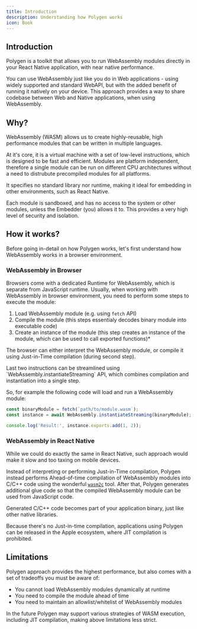 ```yaml
---
title: Introduction
description: Understanding how Polygen works
icon: Book
---
```


## Introduction

Polygen is a toolkit that allows you to run WebAssembly modules directly in your React Native application, with near native performance.

You can use WebAssembly just like you do in Web applications - using widely supported and standard WebAPI, but with the added benefit of running it natively on your device.
This approach provides a way to share codebase between Web and Native applications, when using WebAssembly.

## Why?

WebAssembly <span className='text-fd-muted-foreground text-sm'>(WASM)</span> allows us to create highly-reusable, high performance modules that can be written in multiple languages.

At it's core, it is a virtual machine with a set of low-level instructions, which is designed to be fast and efficient. Modules are platform independent,
therefore a single module can be run on different CPU architectures without a need to distrubute precompiled modules for all platforms.

It specifies no standard library nor runtime, making it ideal for embedding in other environments, such as React Native.

Each module is sandboxed, and has no access to the system or other modules, unless the Embedder (you) allows it to. This provides
a very high level of security and isolation.

## How it works?

Before going in-detail on how Polygen works, let's first understand how WebAssembly works in a browser environment.

### WebAssembly in Browser
Browsers come with a dedicated Runtime for WebAssembly, which is separate from JavaScript runtime.
Usually, when working with WebAssembly in browser environment, you need to perform some steps to execute the module:

 1. Load WebAssembly module (e.g. using `fetch` API)
 2. Compile the module (this steps essentialy decodes binary module into executable code)
 3. Create an instance of the module (this step creates an instance of the module, which can be used to call exported functions)*

The browser can either interpret the WebAssembly module, or compile it using Just-in-Time compilation (during second step).

<Callout type='info'>
Last two instructions can be streamlined using `WebAssembly.instantiateStreaming` API, which combines compilation and instantiation into a single step.
</Callout>

So, for example the following code will load and run a WebAssembly module:

```ts
const binaryModule = fetch(`path/to/module.wasm`);
const instance = await WebAssembly.instantiateStreaming(binaryModule);

console.log('Result:', instance.exports.add(1, 2));
```

### WebAssembly in React Native

While we could do exactly the same in React Native, such approach would make it slow and too taxing on mobile devices.

Instead of interpreting or performing Just-in-Time compilation, Polygen instead performs Ahead-of-time compilation
of WebAssembly modules into C/C++ code using the wonderful [`wasm2c`](https://github.com/WebAssembly/wabt/blob/main/wasm2c/README.md) tool.
After that, Polygen generates additional glue code so that the compiled WebAssembly module can be used from JavaScript code.

Generated C/C++ code becomes part of your application binary, just like other native libraries.

Because there's no Just-in-time compilation, applications using Polygen can be released in the Apple ecosystem,
where JIT compilation is prohibited.

## Limitations

Polygen approach provides the highest performance, but also comes with a set of tradeoffs you must be aware of:

 - You cannot load WebAssembly modules dynamically at runtime
 - You need to compile the module ahead of time
 - You need to maintain an allowlist/whitelist of WebAssembly modules

<Callout type='info'>
In the future Polygen may support various strategies of WASM execution, including JIT compilation, making above limitations less strict.
</Callout>

